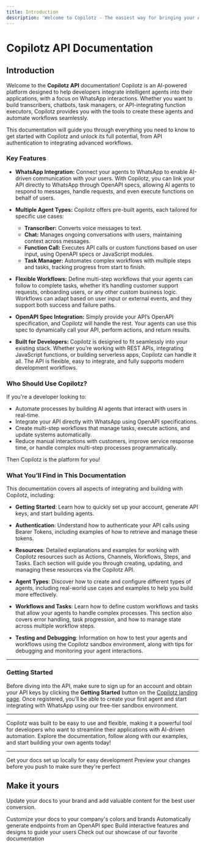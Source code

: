 ```yaml
---
title: Introduction
description: 'Welcome to Copilotz - The easiest way for bringing your APIs to Whatsapp'
---
```


# Copilotz API Documentation

## Introduction

Welcome to the **Copilotz API** documentation! Copilotz is an AI-powered platform designed to help developers integrate intelligent agents into their applications, with a focus on WhatsApp interactions. Whether you want to build transcribers, chatbots, task managers, or API-integrating function executors, Copilotz provides you with the tools to create these agents and automate workflows seamlessly.

This documentation will guide you through everything you need to know to get started with Copilotz and unlock its full potential, from API authentication to integrating advanced workflows.

### Key Features

- **WhatsApp Integration:** Connect your agents to WhatsApp to enable AI-driven communication with your users. With Copilotz, you can link your API directly to WhatsApp through OpenAPI specs, allowing AI agents to respond to messages, handle requests, and even execute functions on behalf of users.
  
- **Multiple Agent Types:** Copilotz offers pre-built agents, each tailored for specific use cases:
  - **Transcriber:** Converts voice messages to text.
  - **Chat:** Manages ongoing conversations with users, maintaining context across messages.
  - **Function Call:** Executes API calls or custom functions based on user input, using OpenAPI specs or JavaScript modules.
  - **Task Manager:** Automates complex workflows with multiple steps and tasks, tracking progress from start to finish.

- **Flexible Workflows:** Define multi-step workflows that your agents can follow to complete tasks, whether it’s handling customer support requests, onboarding users, or any other custom business logic. Workflows can adapt based on user input or external events, and they support both success and failure paths.

- **OpenAPI Spec Integration:** Simply provide your API’s OpenAPI specification, and Copilotz will handle the rest. Your agents can use this spec to dynamically call your API, perform actions, and return results.

- **Built for Developers:** Copilotz is designed to fit seamlessly into your existing stack. Whether you’re working with REST APIs, integrating JavaScript functions, or building serverless apps, Copilotz can handle it all. The API is flexible, easy to integrate, and fully supports modern development workflows.

### Who Should Use Copilotz?

If you're a developer looking to:
- Automate processes by building AI agents that interact with users in real-time.
- Integrate your API directly with WhatsApp using OpenAPI specifications.
- Create multi-step workflows that manage tasks, execute actions, and update systems automatically.
- Reduce manual interactions with customers, improve service response time, or handle complex multi-step processes programmatically.
  
Then Copilotz is the platform for you!

### What You’ll Find in This Documentation

This documentation covers all aspects of integrating and building with Copilotz, including:

- **Getting Started**: Learn how to quickly set up your account, generate API keys, and start building agents.
  
- **Authentication**: Understand how to authenticate your API calls using Bearer Tokens, including examples of how to retrieve and manage these tokens.
  
- **Resources**: Detailed explanations and examples for working with Copilotz resources such as Actions, Channels, Workflows, Steps, and Tasks. Each section will guide you through creating, updating, and managing these resources via the Copilotz API.

- **Agent Types**: Discover how to create and configure different types of agents, including real-world use cases and examples to help you build more effectively.

- **Workflows and Tasks**: Learn how to define custom workflows and tasks that allow your agents to handle complex processes. This section also covers error handling, task progression, and how to manage state across multiple workflow steps.

- **Testing and Debugging**: Information on how to test your agents and workflows using the Copilotz sandbox environment, along with tips for debugging and monitoring your agent interactions.

---

### Getting Started

Before diving into the API, make sure to sign up for an account and obtain your API keys by clicking the **Getting Started** button on the [Copilotz landing page](#). Once registered, you’ll be able to create your first agent and start integrating with WhatsApp using our free-tier sandbox environment.

---

Copilotz was built to be easy to use and flexible, making it a powerful tool for developers who want to streamline their applications with AI-driven automation. Explore the documentation, follow along with our examples, and start building your own agents today!

---

<CardGroup cols={2}>
  <Card
    title="Edit Your Docs"
    icon="pen-to-square"
    href="https://mintlify.com/docs/quickstart"
  >
    Get your docs set up locally for easy development
  </Card>
  <Card
    title="Preview Changes"
    icon="image"
    href="https://mintlify.com/docs/development"
  >
    Preview your changes before you push to make sure they're perfect
  </Card>
</CardGroup>

## Make it yours

Update your docs to your brand and add valuable content for the best user conversion.

<CardGroup cols={2}>
  <Card
    title="Customize Style"
    icon="palette"
    href="https://mintlify.com/docs/settings/global"
  >
    Customize your docs to your company's colors and brands
  </Card>
  <Card
    title="Reference APIs"
    icon="code"
    href="https://mintlify.com/docs/api-playground/openapi"
  >
    Automatically generate endpoints from an OpenAPI spec
  </Card>
  <Card
    title="Add Components"
    icon="screwdriver-wrench"
    href="https://mintlify.com/docs/components/accordion"
  >
    Build interactive features and designs to guide your users
  </Card>
  <Card
    title="Get Inspiration"
    icon="stars"
    href="https://mintlify.com/customers"
  >
    Check out our showcase of our favorite documentation
  </Card>
</CardGroup>
